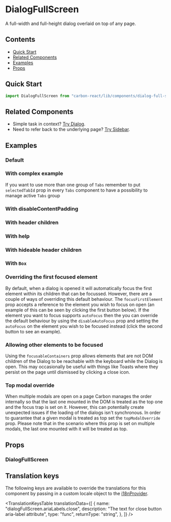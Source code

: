 

<Meta title="Dialog Full Screen" of={DialogFullScreenStories} />

# DialogFullScreen

A full-width and full-height dialog overlaid on top of any page.

## Contents

- [Quick Start](#quick-start)
- [Related Components](#related-components)
- [Examples](#examples)
- [Props](#props)

## Quick Start

```javascript
import DialogFullScreen from "carbon-react/lib/components/dialog-full-screen";
```

## Related Components

- Simple task in context? [Try Dialog](https://carbon.sage.com/?path=/docs/dialog--default-story "Dialog").
- Need to refer back to the underlying page? [Try Sidebar](https://carbon.sage.com/?path=/docs/sidebar--default-story "Sidebar").

## Examples

### Default

<Canvas of={DialogFullScreenStories.Default} />

### With complex example

If you want to use more than one group of `Tabs` remember to put `selectedTabId` prop in every `Tabs` component
to have a possibility to manage active `Tabs` group

<Canvas of={DialogFullScreenStories.WithComplexExample} />

### With disableContentPadding

<Canvas of={DialogFullScreenStories.WithDisableContentPadding} />

### With header children

<Canvas of={DialogFullScreenStories.WithHeaderChildren} />

### With help

<Canvas of={DialogFullScreenStories.WithHelp} />

### With hideable header children

<Canvas of={DialogFullScreenStories.WithHideableHeaderChildren} />

### With `Box`

<Canvas of={DialogFullScreenStories.WithBox} />

### Overriding the first focused element

By default, when a dialog is opened it will automatically focus the first element within its children that can be focussed.
However, there are a couple of ways of overriding this default behaviour. The `focusFirstElement` prop accepts a reference
to the element you wish to focus on open (an example of this can be seen by clicking the first button below). If the element
you want to focus supports `autoFocus` then the you can override the default behaviour by using the `disableAutoFocus` prop
and setting the `autoFocus` on the element you wish to be focused instead (click the second button to see an example).

<Canvas of={DialogFullScreenStories.FocusingADifferentFirstElement} />

### Allowing other elements to be focused

Using the `focusableContainers` prop allows elements that are not DOM children of the Dialog to be reachable with the keyboard while the Dialog is open.
This may occasionally be useful with things like Toasts where they persist on the page until dismissed by clicking a close icon.

<Canvas of={DialogFullScreenStories.OtherFocusableContainers} />

### Top modal override

When multiple modals are open on a page Carbon manages the order internally so that the last one mounted in the DOM
is treated as the top one and the focus trap is set on it. However, this can potentially
create unexpected issues if the loading of the dialogs isn't synchronous. In order to guarantee that a given
modal is treated as top set the `topModalOverride` prop. Please note that in the scenario where this prop is
set on multiple modals, the last one mounted with it will be treated as top.

<Canvas of={DialogFullScreenStories.TopModalOverride} />

## Props

### DialogFullScreen

<ArgTypes of={DialogFullScreenStories} />

## Translation keys

The following keys are available to override the translations for this component by passing in a custom locale object to the
[i18nProvider](../?path=/docs/documentation-i18n--docs).

<TranslationKeysTable
  translationData={[
    {
      name: "dialogFullScreen.ariaLabels.close",
      description: "The text for close button aria-label attribute",
      type: "func",
      returnType: "string",
    },
  ]}
/>
